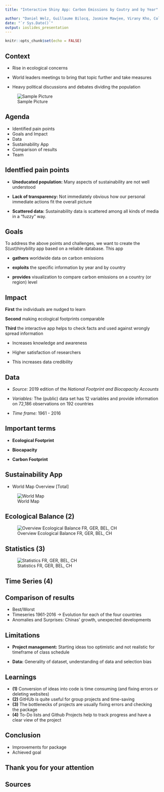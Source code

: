 ```yaml
---
title: "Interactive Shiny App: Carbon Emissions by Coutry and by Year"

author: "Daniel Welz, Guillaume Bilocq, Jasmine Mawjee, Virany Kho, Colin Steffe"
date: "`r Sys.Date()`"
output: ioslides_presentation
---
```


```r
knitr::opts_chunk$set(echo = FALSE)
```

## Context

-   Rise in ecological concerns

-   World leaders meetings to bring that topic further and take measures

-   Heavy political discussions and debates dividing the population

![Sample Picture](recyc2.jpeg)

## Agenda

-   Identified pain points
-   Goals and Impact
-   Data
-   Sustainability App
-   Comparison of results
-   Team

## Identfied pain points

-   **Uneducated population:** Many aspects of sustainability are not well understood

-   **Lack of transparency:** Not immediately obvious how our personal immediate actions fit the overall picture

-   **Scattered data:** Sustainability data is scattered among all kinds of media in a "fuzzy" way.

## Goals

To address the above points and challenges, we want to create the S(ust)hinybility app based on a reliable database. This app

-   **gathers** worldwide data on carbon emissions

-   **exploits** the specific information by year and by country

-   **provides** visualization to compare carbon emissions on a country (or region) level

## Impact

::: columns-2
**First** the individuals are nudged to learn

**Second** making ecological footprints comparable

**Third** the interactive app helps to check facts and used against wrongly spread information

-   Increases knowledge and awareness

-   Higher satisfaction of researchers

-   This increases data credibility
:::

## Data

-   *Source:* 2019 edition of the *National Footprint and Biocapacity Accounts*

-   *Variables:* The (public) data set has 12 variables and provide information on 72,186 observations on 192 countries

-   *Time frame:* 1961 - 2016

## Important terms

-   **Ecological Footprint**

-   **Biocapacity**

-   **Carbon Footprint**

## Sustainability App

-   World Map Overview \[Total\]

![World Map](wmap.png)

## Ecological Balance (2)

![Overview Ecological Balance FR, GER, BEL, CH](comp_countries.png)

## Statistics (3)

![Statistics FR, GER, BEL, CH](app%20overview.png)

## Time Series (4)

## Comparison of results

-   Best/Worst
-   Timeseries 1961-2016 -> Evolution for each of the four countries
-   Anomalies and Surprises: Chinas' growth, unexpected developments

## Limitations

-   **Project management:** Starting ideas too optimistic and not realistic for timeframe of class schedule

-   **Data:** Generality of dataset, understanding of data and selection bias

## Learnings

-   **(1)** Conversion of ideas into code is time consuming (and fixing errors or deleting websites)
-   **(2)** GitHUb is quite useful for group projects and time-saving
-   **(3)** The bottlenecks of projects are usually fixing errors and checking the package
-   **(4)** To-Do lists and Github Projects help to track progress and have a clear view of the project

## Conclusion

-   Improvements for package
-   Achieved goal

## Thank you for your attention

## Sources
